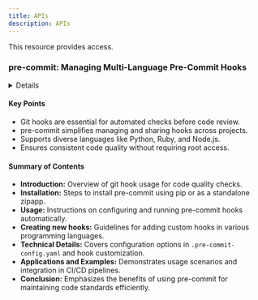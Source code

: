 ```yaml
---
title: APIs
description: APIs
---
```


This resource provides access.

### pre-commit: Managing Multi-Language Pre-Commit Hooks

<details>
**URL:** [pre-commit](https://github.com/pre-commit/pre-commit)

**Authors:** `Pre-commit Team`

**Tags:**  
`git hooks`, `linting`, `multi-language support`, `automation`
</details>

#### Key Points
- Git hooks are essential for automated checks before code review.
- pre-commit simplifies managing and sharing hooks across projects.
- Supports diverse languages like Python, Ruby, and Node.js.
- Ensures consistent code quality without requiring root access.

#### Summary of Contents
- **Introduction:** Overview of git hook usage for code quality checks.
- **Installation:** Steps to install pre-commit using pip or as a standalone zipapp.
- **Usage:** Instructions on configuring and running pre-commit hooks automatically.
- **Creating new hooks:** Guidelines for adding custom hooks in various programming languages.
- **Technical Details:** Covers configuration options in `.pre-commit-config.yaml` and hook customization.
- **Applications and Examples:** Demonstrates usage scenarios and integration in CI/CD pipelines.
- **Conclusion:** Emphasizes the benefits of using pre-commit for maintaining code standards efficiently.

<LinkCard title="Read Full Article" href="https://github.com/pre-commit/pre-commit"/>
